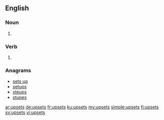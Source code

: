 ==English==

===Noun===
{{head|en|plural}}

# {{plural of|upset|lang=en}} 

===Verb===
{{head|en}}
# {{en-third-person singular of|upset}}

===Anagrams===
* [[sets up#English|sets up]]
* [[setups#English|setups]]
* [[steups#English|steups]]
* [[stupes#English|stupes]]

[[ar:upsets]]
[[de:upsets]]
[[fr:upsets]]
[[ku:upsets]]
[[my:upsets]]
[[simple:upsets]]
[[fi:upsets]]
[[sv:upsets]]
[[vi:upsets]]